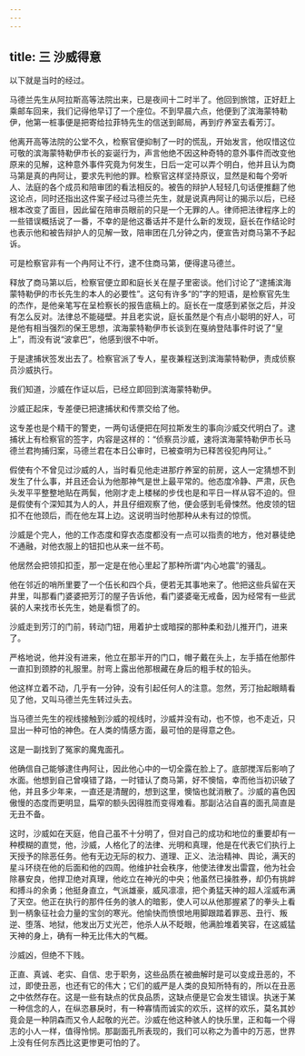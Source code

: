 ```yaml
---
---
---
```

title: 三 沙威得意
---




以下就是当时的经过。

马德兰先生从阿拉斯高等法院出来，已是夜间十二时半了。他回到旅馆，正好赶上乘邮车回来，我们记得他早订了一个座位。不到早晨六点，他便到了滨海蒙特勒伊，他第一桩事便是把寄给拉菲特先生的信送到邮局，再到疗养室去看芳汀。

他离开高等法院的公堂不久，检察官便抑制了一时的慌乱，开始发言，他叹惜这位可敬的滨海蒙特勒伊市长的妄诞行为，声言他绝不因这种奇特的意外事件而改变他原来的见解，这种意外事件究竟为何发生，日后一定可以弄个明白，他并且认为商马第是真的冉阿让，要求先判他的罪。检察官这样坚持原议，显然是和每个旁听人、法庭的各个成员和陪审团的看法相反的。被告的辩护人轻轻几句话便推翻了他这论点，同时还指出这件案子经过马德兰先生，就是说真冉阿让的揭示以后，已经根本改变了面目，因此留在陪审员眼前的只是一个无罪的人。律师把法律程序上的一些错误概括说了一番，不幸的是他这番话并不是什么新的发现，庭长在作结论时也表示他和被告辩护人的见解一致，陪审团在几分钟之内，便宣告对商马第不予起诉。

可是检察官非有一个冉阿让不行，逮不住商马第，便得逮马德兰。

释放了商马第以后，检察官便立即和庭长关在屋子里密谈。他们讨论了“逮捕滨海蒙特勒伊的市长先生的本人的必要性”。这句有许多“的”字的短语，是检察官先生的杰作，是他亲笔写在呈检察长的报告底稿上的。庭长在一度感到紧张之后，并没有怎么反对。法律总不能碰壁。并且老实说，庭长虽然是个有点小聪明的好人，可是他有相当强烈的保王思想，滨海蒙特勒伊市长谈到在戛纳登陆事件时说了“皇上”，而没有说“波拿巴”，他感到很不中听。

于是逮捕状签发出去了。检察官派了专人，星夜兼程送到滨海蒙特勒伊，责成侦察员沙威执行。

我们知道，沙威在作证以后，已经立即回到滨海蒙特勒伊。

沙威正起床，专差便已把逮捕状和传票交给了他。

这专差也是个精干的警吏，一两句话便把在阿拉斯发生的事向沙威交代明白了。逮捕状上有检察官的签字，内容是这样的：“侦察员沙威，速将滨海蒙特勒伊市长马德兰君拘捕归案，马德兰君在本日公审时，已被查明为已释苦役犯冉阿让。”

假使有个不曾见过沙威的人，当时看见他走进那疗养室的前房，这人一定猜想不到发生了什么事，并且还会认为他那神气是世上最平常的。他态度冷静、严肃，灰色头发平平整整地贴在两鬓，他刚才走上楼梯的步伐也是和平日一样从容不迫的。但是假使有个深知其为人的人，并且仔细观察了他，便会感到毛骨悚然。他皮领的钮扣不在他颈后，而在他左耳上边。这说明当时他那种从未有过的惊慌。

沙威是个完人，他的工作态度和穿衣态度都没有一点可以指责的地方，他对暴徒绝不通融，对他衣服上的钮扣也从来一丝不苟。

他居然会把领扣扣歪，那一定是在他心里起了那种所谓“内心地震”的骚乱。

他在邻近的哨所里要了一个伍长和四个兵，便若无其事地来了。他把这些兵留在天井里，叫那看门婆婆把芳汀的屋子告诉他，看门婆婆毫无戒备，因为经常有一些武装的人来找市长先生，她是看惯了的。

沙威走到芳汀的门前，转动门钮，用着护士或暗探的那种柔和劲儿推开门，进来了。

严格地说，他并没有进来，他立在那半开的门口，帽子戴在头上，左手插在他那件一直扣到颈脖的礼服里。肘弯上露出他那根藏在身后的粗手杖的铅头。

他这样立着不动，几乎有一分钟，没有引起任何人的注意。忽然，芳汀抬起眼睛看见了他，又叫马德兰先生转过头去。

当马德兰先生的视线接触到沙威的视线时，沙威并没有动，也不惊，也不走近，只显出一种可怕的神色。在人类的情感方面，最可怕的是得意之色。

这是一副找到了冤家的魔鬼面孔。

他确信自己能够逮住冉阿让，因此他心中的一切全露在脸上了。底部搅浑后影响了水面。他想到自己曾嗅错了路，一时错认了商马第，好不懊恼，幸而他当初识破了他，并且多少年来，一直还是清醒的，想到这里，懊恼也就消散了。沙威的喜色因傲慢的态度而更明显，扁窄的额头因得胜而变得难看。那副沾沾自喜的面孔简直是无丑不备。

这时，沙威如在天庭，他自己虽不十分明了，但对自己的成功和地位的重要却有一种模糊的直觉，他，沙威，人格化了的法律、光明和真理，他是在代表它们执行上天授予的除恶任务。他有无边无际的权力、道理、正义、法治精神、舆论，满天的星斗环绕在他的后面和他的四周。他维护社会秩序，他使法律发出雷霆，他为社会除暴安良，他捍卫绝对真理，他屹立在神光的中央；他虽然已操胜券，却仍有挑衅和搏斗的余勇；他挺身直立，气派雄豪，威风凛凛，把个勇猛天神的超人淫威布满了天空。他正在执行的那件任务的骇人的暗影，使人可以从他那握紧了的拳头上看到一柄象征社会力量的宝剑的寒光。他愉快而愤恨地用脚跟踏着罪恶、丑行、叛逆、堕落、地狱，他发出万丈光芒，他杀人从不眨眼，他满脸堆着笑容，在这威猛天神的身上，确有一种无比伟大的气概。

沙威凶，但绝不下贱。

正直、真诚、老实、自信、忠于职务，这些品质在被曲解时是可以变成丑恶的，不过，即使丑恶，也还有它的伟大；它们的威严是人类的良知所特有的，所以在丑恶之中依然存在。这是一些有缺点的优良品质，这缺点便是它会发生错误。执迷于某一种信念的人，在纵恣暴戾时，有一种寡情而诚实的欢乐，这样的欢乐，莫名其妙竟会是一种阴森而又令人起敬的光芒。沙威在他这种骇人的快乐里，正和每一个得志的小人一样，值得怜悯。那副面孔所表现的，我们可以称之为善中的万恶，世界上没有任何东西比这更惨更可怕的了。